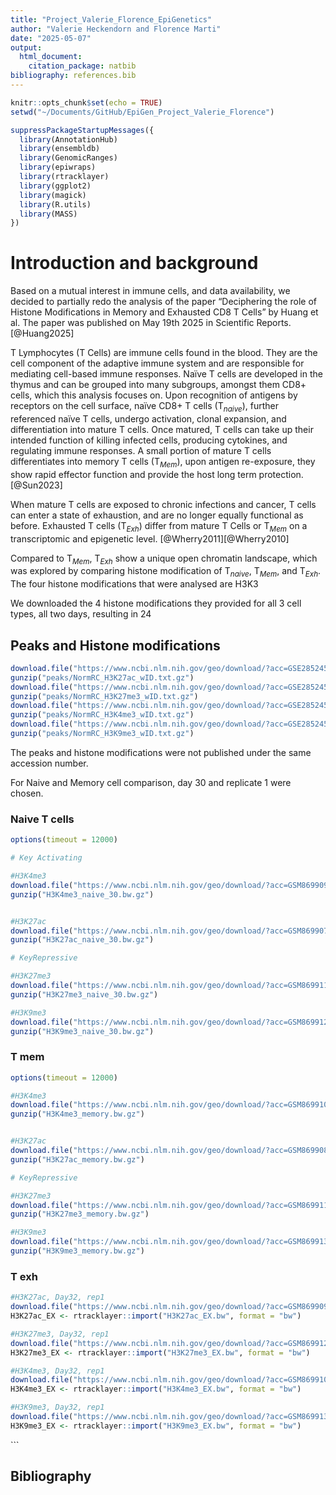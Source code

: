 ```yaml
---
title: "Project_Valerie_Florence_EpiGenetics"
author: "Valerie Heckendorn and Florence Marti"
date: "2025-05-07"
output: 
  html_document:
    citation_package: natbib
bibliography: references.bib
---
```


```r
knitr::opts_chunk$set(echo = TRUE)
setwd("~/Documents/GitHub/EpiGen_Project_Valerie_Florence")
```

```r
suppressPackageStartupMessages({
  library(AnnotationHub)
  library(ensembldb)
  library(GenomicRanges)
  library(epiwraps)
  library(rtracklayer)
  library(ggplot2)
  library(magick)
  library(R.utils) 
  library(MASS)
})
```


# Introduction and background
Based on a mutual interest in immune cells, and data availability, we decided to partially redo the analysis of the paper "Deciphering the role of Histone Modifications in Memory and Exhausted CD8 T Cells" by Huang et al. The paper was published on May 19th 2025 in Scientific Reports. [@Huang2025]

T Lymphocytes (T Cells) are immune cells found in the blood. They are the cell component of the adaptive immune system and are responsible for mediating cell-based immune responses. Naïve T cells are developed in the thymus and can be grouped into many subgroups, amongst them CD8+ cells, which this analysis focuses on. Upon recognition of antigens by receptors on the cell surface, naïve CD8+ T cells (T$_{naive}$), further referenced naïve T cells, undergo activation, clonal expansion, and differentiation into mature T cells. Once matured, T cells can take up their intended function of killing infected cells, producing cytokines, and regulating immune responses. A small portion of mature T cells differentiates into memory T cells (T$_{Mem}$), upon antigen re-exposure, they show rapid effector function and provide the host long term protection. [@Sun2023]

When mature T cells are exposed to chronic infections and cancer, T cells can enter a state of exhaustion, and are no longer equally functional as before. Exhausted T cells (T$_{Exh}$) differ from mature T Cells or T$_{Mem}$ on a transcriptomic and epigenetic level. [@Wherry2011][@Wherry2010]

Compared to T$_{Mem}$, T$_{Exh}$ show a unique open chromatin landscape, which was explored by comparing histone modification of T$_{naive}$, T$_{Mem}$, and T$_{Exh}$. The four histone modifications that were analysed are H3K3


We downloaded the 4 histone modifications they provided for all 3 cell types, all two days, resulting in 24



## Peaks and Histone modifications
```r
download.file("https://www.ncbi.nlm.nih.gov/geo/download/?acc=GSE285245&format=file&file=GSE285245%5FNormRC%5FH3K27ac%5FwID%2Etxt%2Egz", "peaks/NormRC_H3K27ac_wID.txt.gz")
gunzip("peaks/NormRC_H3K27ac_wID.txt.gz")
download.file("https://www.ncbi.nlm.nih.gov/geo/download/?acc=GSE285245&format=file&file=GSE285245%5FNormRC%5FH3K27me3%5FwID%2Etxt%2Egz", "peaks/NormRC_H3K27me3_wID.txt.gz")
gunzip("peaks/NormRC_H3K27me3_wID.txt.gz")
download.file("https://www.ncbi.nlm.nih.gov/geo/download/?acc=GSE285245&format=file&file=GSE285245%5FNormRC%5FH3K4me3%5FwID%2Etxt%2Egz", "peaks/NormRC_H3K4me3_wID.txt.gz")
gunzip("peaks/NormRC_H3K4me3_wID.txt.gz")
download.file("https://www.ncbi.nlm.nih.gov/geo/download/?acc=GSE285245&format=file&file=GSE285245%5FNormRC%5FH3K9me3%5FwID%2Etxt%2Egz", "peaks/NormRC_H3K9me3_wID.txt.gz")
gunzip("peaks/NormRC_H3K9me3_wID.txt.gz")
```

The peaks and histone modifications were not published under the same accession number.

For Naive and Memory cell comparison, day 30 and replicate 1 were chosen. 

### Naive T cells
```r
options(timeout = 12000)

# Key Activating

#H3K4me3
download.file("https://www.ncbi.nlm.nih.gov/geo/download/?acc=GSM8699095&format=file&file=GSM8699095%5FNaive%5FP14%5FDay30%5FH3K4me3%5FRep1%5FS1%2Escale%2Ebw", "H3K4me3_naive_30.bw.gz")
gunzip("H3K4me3_naive_30.bw.gz")


#H3K27ac
download.file("https://www.ncbi.nlm.nih.gov/geo/download/?acc=GSM8699079&format=file&file=GSM8699079%5FNaive%5FP14%5FDay30%5FH3K27ac%5FRep1%5FS1%2Escale%2Ebw", "H3K27ac_naive_30.bw.gz")
gunzip("H3K27ac_naive_30.bw.gz")

# KeyRepressive

#H3K27me3
download.file("https://www.ncbi.nlm.nih.gov/geo/download/?acc=GSM8699111&format=file&file=GSM8699111%5FNaive%5FP14%5FDay30%5FH3K27me3%5FRep2%5FS6%2Escale%2Ebw", "H3K27me3_naive_30.bw.gz")
gunzip("H3K27me3_naive_30.bw.gz")

#H3K9me3
download.file("https://www.ncbi.nlm.nih.gov/geo/download/?acc=GSM8699127&format=file&file=GSM8699127%5FNaive%5FP14%5FDay30%5FH3K9me3%5FRep1%5FS1%2Escale%2Ebw", "H3K9me3_naive_30.bw.gz")
gunzip("H3K9me3_naive_30.bw.gz")


```
### T mem 

```r
options(timeout = 12000)

#H3K4me3
download.file("https://www.ncbi.nlm.nih.gov/geo/download/?acc=GSM8699103&format=file&file=GSM8699103%5FArm%5FP14%5FDay30%5FH3K4me3%5FRep1%5FS5%2Escale%2Ebw", "H3K4me3_memory.bw.gz")
gunzip("H3K4me3_memory.bw.gz")


#H3K27ac
download.file("https://www.ncbi.nlm.nih.gov/geo/download/?acc=GSM8699087&format=file&file=GSM8699087%5FArm%5FP14%5FDay30%5FH3K27ac%5FRep1%5FS5%2Escale%2Ebw", "H3K27ac_memory.bw.gz")
gunzip("H3K27ac_memory.bw.gz")

# KeyRepressive

#H3K27me3
download.file("https://www.ncbi.nlm.nih.gov/geo/download/?acc=GSM8699119&format=file&file=GSM8699119%5FArm%5FP14%5FDay30%5FH3K27me3%5FRep1%5FS7%2Escale%2Ebw", "H3K27me3_memory.bw.gz")
gunzip("H3K27me3_memory.bw.gz")

#H3K9me3
download.file("https://www.ncbi.nlm.nih.gov/geo/download/?acc=GSM8699135&format=file&file=GSM8699135%5FArm%5FP14%5FDay30%5FH3K9me3%5FRep1%5FS3%2Escale%2Ebw", "H3K9me3_memory.bw.gz")
gunzip("H3K9me3_memory.bw.gz")

```

### T exh

```r

#H3K27ac, Day32, rep1
download.file("https://www.ncbi.nlm.nih.gov/geo/download/?acc=GSM8699091&format=file&file=GSM8699091%5FCl13%5FP14%5FDay32%5FH3K27ac%5FRep1%5FS13%2Escale%2Ebw", "H3K27ac_EX.bw")
H3K27ac_EX <- rtracklayer::import("H3K27ac_EX.bw", format = "bw")

#H3K27me3, Day32, rep1
download.file("https://www.ncbi.nlm.nih.gov/geo/download/?acc=GSM8699123&format=file&file=GSM8699123%5FCl13%5FP14%5FDay32%5FH3K27me3%5FRep1%5FS9%2Escale%2Ebw", "H3K27me3_EX.bw")
H3K27me3_EX <- rtracklayer::import("H3K27me3_EX.bw", format = "bw")

#H3K4me3, Day32, rep1
download.file("https://www.ncbi.nlm.nih.gov/geo/download/?acc=GSM8699107&format=file&file=GSM8699107%5FCl13%5FP14%5FDay32%5FH3K4me3%5FRep1%5FS13%2Escale%2Ebw", "H3K4me3_EX.bw")
H3K4me3_EX <- rtracklayer::import("H3K4me3_EX.bw", format = "bw")

#H3K9me3, Day32, rep1
download.file("https://www.ncbi.nlm.nih.gov/geo/download/?acc=GSM8699139&format=file&file=GSM8699139%5FCl13%5FP14%5FDay32%5FH3K9me3%5FRep1%5FS5%2Escale%2Ebw", "H3K9me3_EX.bw")
H3K9me3_EX <- rtracklayer::import("H3K9me3_EX.bw", format = "bw")
```
```


## Bibliography
